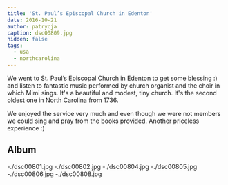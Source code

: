 ```yaml
---
title: 'St. Paul’s Episcopal Church in Edenton'
date: 2016-10-21
author: patrycja
caption: dsc00809.jpg
hidden: false
tags:
  - usa
  - northcarolina
---
```


We went to St. Paul’s Episcopal Church in Edenton to get some blessing :) and listen to fantastic music performed by church organist and the choir in which Mimi sings. It's a beautiful and modest, tiny church. It's the second oldest one in North Carolina from 1736.

We enjoyed the service very much and even though we were not members we could sing and pray from the books provided. Another priceless experience :)

## Album

<grid columns="2">
  -./dsc00801.jpg -./dsc00802.jpg -./dsc00804.jpg -./dsc00805.jpg
  -./dsc00806.jpg -./dsc00808.jpg
</grid>
